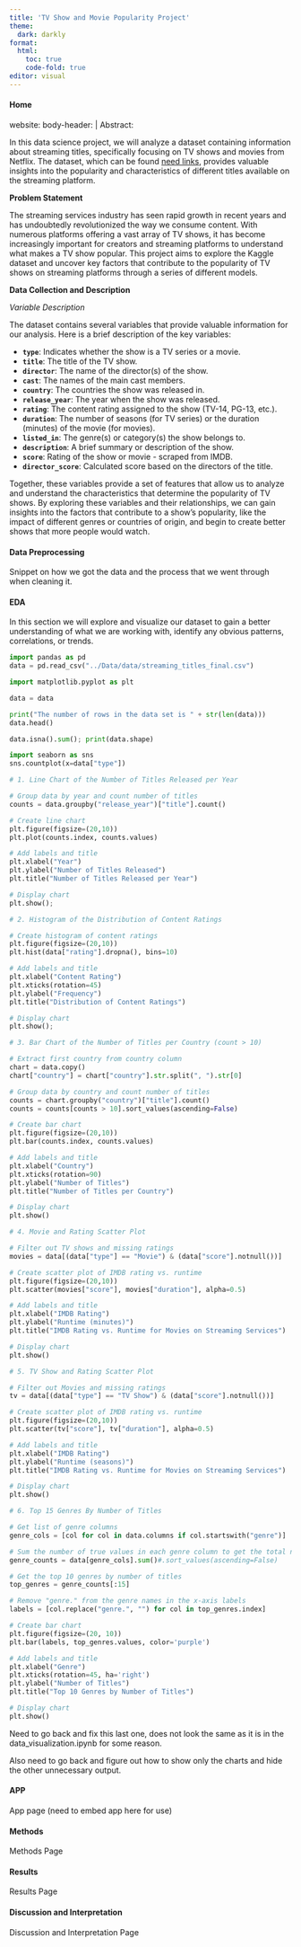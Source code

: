 ```yaml
---
title: 'TV Show and Movie Popularity Project'
theme:
  dark: darkly
format:
  html:
    toc: true
    code-fold: true
editor: visual
---
```

::: panel-tabset

#### Home 
website:
    body-header: |
        Abstract:
        
In this data science project, we will analyze a dataset containing information about streaming titles, specifically focusing on TV shows and movies from Netflix. The dataset, which can be found [need links](), provides valuable insights into the popularity and characteristics of different titles available on the streaming platform.

**Problem Statement**  

The streaming services industry has seen rapid growth in recent years and has undoubtedly revolutionized the way we consume content. With numerous platforms offering a vast array of TV shows, it has become increasingly important for creators and streaming platforms to understand what makes a TV show popular. This project aims to explore the Kaggle dataset and uncover key factors that contribute to the popularity of TV shows on streaming platforms through a series of different models.

**Data Collection and Description**

*Variable Description*  

The dataset contains several variables that provide valuable information for our analysis. Here is a brief description of the key variables:

- **`type`**: Indicates whether the show is a TV series or a movie.
- **`title`**: The title of the TV show.
- **`director`**: The name of the director(s) of the show.
- **`cast`**: The names of the main cast members.
- **`country`**: The countries the show was released in.
- **`release_year`**: The year when the show was released.
- **`rating`**: The content rating assigned to the show (TV-14, PG-13, etc.).
- **`duration`**: The number of seasons (for TV series) or the duration (minutes) of the movie (for movies).
- **`listed_in`**: The genre(s) or category(s) the show belongs to.
- **`description`**: A brief summary or description of the show.
- **`score`**: Rating of the show or movie - scraped from IMDB.
- **`director_score`**: Calculated score based on the directors of the title.

Together, these variables provide a set of features that allow us to analyze and understand the characteristics that determine the popularity of TV shows. By exploring these variables and their relationships, we can gain insights into the factors that contribute to a show's popularity, like the impact of different genres or countries of origin, and begin to create better shows that more people would watch.

#### Data Preprocessing
Snippet on how we got the data and the process that we went through when cleaning it. 

#### EDA
In this section we will explore and visualize our dataset to gain a better understanding of what we are working with, identify any obvious patterns, correlations, or trends.
```python
import pandas as pd
data = pd.read_csv("../Data/data/streaming_titles_final.csv")
```

```python
import matplotlib.pyplot as plt

data = data

print("The number of rows in the data set is " + str(len(data)))
data.head()
```
```python
data.isna().sum(); print(data.shape)
```

```python
import seaborn as sns
sns.countplot(x=data["type"])
```

```python
# 1. Line Chart of the Number of Titles Released per Year

# Group data by year and count number of titles
counts = data.groupby("release_year")["title"].count()

# Create line chart
plt.figure(figsize=(20,10))
plt.plot(counts.index, counts.values)

# Add labels and title
plt.xlabel("Year")
plt.ylabel("Number of Titles Released")
plt.title("Number of Titles Released per Year")

# Display chart
plt.show();
```

```python
# 2. Histogram of the Distribution of Content Ratings

# Create histogram of content ratings
plt.figure(figsize=(20,10))
plt.hist(data["rating"].dropna(), bins=10)

# Add labels and title
plt.xlabel("Content Rating")
plt.xticks(rotation=45)
plt.ylabel("Frequency")
plt.title("Distribution of Content Ratings")

# Display chart
plt.show();
```

```python
# 3. Bar Chart of the Number of Titles per Country (count > 10)

# Extract first country from country column
chart = data.copy()
chart["country"] = chart["country"].str.split(", ").str[0]

# Group data by country and count number of titles
counts = chart.groupby("country")["title"].count()
counts = counts[counts > 10].sort_values(ascending=False)

# Create bar chart
plt.figure(figsize=(20,10))
plt.bar(counts.index, counts.values)

# Add labels and title
plt.xlabel("Country")
plt.xticks(rotation=90)
plt.ylabel("Number of Titles")
plt.title("Number of Titles per Country")

# Display chart
plt.show()
```

```python
# 4. Movie and Rating Scatter Plot

# Filter out TV shows and missing ratings
movies = data[(data["type"] == "Movie") & (data["score"].notnull())]

# Create scatter plot of IMDB rating vs. runtime
plt.figure(figsize=(20,10))
plt.scatter(movies["score"], movies["duration"], alpha=0.5)

# Add labels and title
plt.xlabel("IMDB Rating")
plt.ylabel("Runtime (minutes)")
plt.title("IMDB Rating vs. Runtime for Movies on Streaming Services")

# Display chart
plt.show()
```

```python
# 5. TV Show and Rating Scatter Plot

# Filter out Movies and missing ratings
tv = data[(data["type"] == "TV Show") & (data["score"].notnull())]

# Create scatter plot of IMDB rating vs. runtime
plt.figure(figsize=(20,10))
plt.scatter(tv["score"], tv["duration"], alpha=0.5)

# Add labels and title
plt.xlabel("IMDB Rating")
plt.ylabel("Runtime (seasons)")
plt.title("IMDB Rating vs. Runtime for Movies on Streaming Services")

# Display chart
plt.show()
```

```python
# 6. Top 15 Genres By Number of Titles

# Get list of genre columns
genre_cols = [col for col in data.columns if col.startswith("genre")]

# Sum the number of true values in each genre column to get the total number of titles for each genre
genre_counts = data[genre_cols].sum()#.sort_values(ascending=False)

# Get the top 10 genres by number of titles
top_genres = genre_counts[:15]

# Remove "genre." from the genre names in the x-axis labels
labels = [col.replace("genre.", "") for col in top_genres.index]

# Create bar chart
plt.figure(figsize=(20, 10))
plt.bar(labels, top_genres.values, color='purple')

# Add labels and title
plt.xlabel("Genre")
plt.xticks(rotation=45, ha='right')
plt.ylabel("Number of Titles")
plt.title("Top 10 Genres by Number of Titles")

# Display chart
plt.show()
```
Need to go back and fix this last one, does not look the same as it is in the data_visualization.ipynb for some reason. 

Also need to go back and figure out how to show only the charts and hide the other unnecessary output.

#### APP
App page (need to embed app here for use)

#### Methods
Methods Page

#### Results
Results Page

#### Discussion and Interpretation
Discussion and Interpretation Page


:::